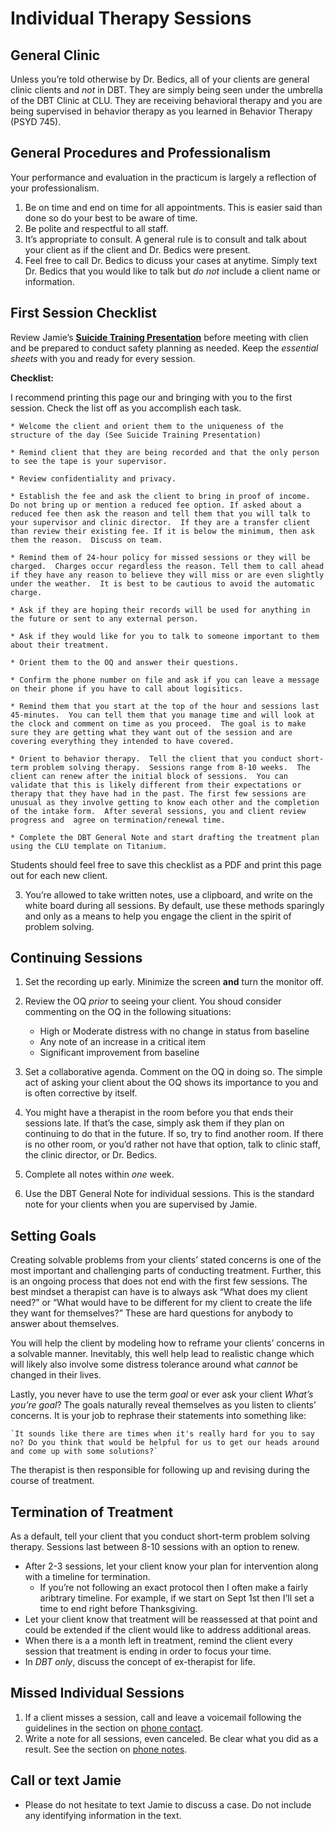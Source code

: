 # Individual Therapy Sessions

## General Clinic

Unless you're told otherwise by Dr. Bedics, all of your clients are general clinic clients and _not_ in DBT.  They are simply being seen under the umbrella of the DBT Clinic at CLU.  They are receiving behavioral therapy and you are being supervised in behavior therapy as you learned in Behavior Therapy (PSYD 745).

## General Procedures and Professionalism

Your performance and evaluation in the practicum is largely a reflection of your professionalism. 

1. Be on time and end on time for all appointments.  This is easier said than done so do your best to be aware of time.
2. Be polite and respectful to all staff.
3. It's appropriate to consult.  A general rule is to consult and talk about your client as if the client and Dr. Bedics were present.
4. Feel free to call Dr. Bedics to dicuss your cases at anytime.  Simply text Dr. Bedics that you would like to talk but _do not_ include a client name or information.

## First Session Checklist

Review Jamie's **[Suicide Training Presentation](https://speakerdeck.com/jdbedics/clu-2018-community-counseling-safety-training)** before meeting with clien and be prepared to conduct safety planning as needed. Keep the *essential sheets* with you and ready for every session.
   

**Checklist:**

I recommend printing this page our and bringing with you to the first session.  Check the list off as you accomplish each task.

    * Welcome the client and orient them to the uniqueness of the structure of the day (See Suicide Training Presentation)
    
    * Remind client that they are being recorded and that the only person to see the tape is your supervisor.
    
    * Review confidentiality and privacy.  
    
    * Establish the fee and ask the client to bring in proof of income.  Do not bring up or mention a reduced fee option. If asked about a reduced fee then ask the reason and tell them that you will talk to your supervisor and clinic director.  If they are a transfer client than review their existing fee. If it is below the minimum, then ask them the reason.  Discuss on team.    

    * Remind them of 24-hour policy for missed sessions or they will be charged.  Charges occur regardless the reason. Tell them to call ahead if they have any reason to believe they will miss or are even slightly under the weather.  It is best to be cautious to avoid the automatic charge. 

    * Ask if they are hoping their records will be used for anything in the future or sent to any external person.

    * Ask if they would like for you to talk to someone important to them about their treatment.

    * Orient them to the OQ and answer their questions.

    * Confirm the phone number on file and ask if you can leave a message on their phone if you have to call about logisitics.

    * Remind them that you start at the top of the hour and sessions last 45-minutes.  You can tell them that you manage time and will look at the clock and comment on time as you proceed.  The goal is to make sure they are getting what they want out of the session and are covering everything they intended to have covered.

    * Orient to behavior therapy.  Tell the client that you conduct short-term problem solving therapy.  Sessions range from 8-10 weeks.  The client can renew after the initial block of sessions.  You can validate that this is likely different from their expectations or therapy that they have had in the past. The first few sessions are unusual as they involve getting to know each other and the completion of the intake form.  After several sessions, you and client review progress and  agree on termination/renewal time.

    * Complete the DBT General Note and start drafting the treatment plan using the CLU template on Titanium.

Students should feel free to save this checklist as a PDF and print this page out for each new client. 

3. You're allowed to take written notes, use a clipboard, and write on the white board during all sessions. By default, use these methods sparingly and only as a means to help you engage the client in the spirit of problem solving. 

## Continuing Sessions

1. Set the recording up early. Minimize the screen **and** turn the monitor off.
2. Review the OQ _prior_ to seeing your client. You shoud consider commenting on the OQ in the following situations:
    * High or Moderate distress with no change in status from baseline
    * Any note of an increase in a critical item 
    * Significant improvement from baseline
3.  Set a collaborative agenda. Comment on the OQ in doing so. The simple act of asking your client about the OQ shows its importance to you and is often corrective by itself.

4. You might have a therapist in the room before you that ends their sessions late. If that's the case, simply ask them if they plan on continuing to do that in the future.  If so, try to find another room.  If there is no other room, or you'd rather not have that option, talk to clinic staff, the clinic director, or Dr. Bedics.
5. Complete all notes within *one* week. 
6. Use the DBT General Note for individual sessions.  This is the standard note for your clients when you are supervised by Jamie. 

## Setting Goals

Creating solvable problems from your clients' stated concerns is one of the most important and challenging parts of conducting treatment. Further, this is an ongoing process that does not end with the first few sessions.   The best mindset a therapist can have is to always ask "What does my client need?" or "What would have to be different for my client to create the life they want for themselves?"  These are hard questions for anybody to answer about themselves. 

You will help the client by modeling how to reframe your clients' concerns in a solvable manner. Inevitably, this well help lead to realistic change which will likely also involve some distress tolerance around what _cannot_ be changed in their lives.    

Lastly, you never have to use the term _goal_ or ever ask your client _What's you're goal_?  The goals naturally reveal themselves as you listen to clients' concerns. It is your job to rephrase their statements into something like:

    `It sounds like there are times when it's really hard for you to say no? Do you think that would be helpful for us to get our heads around and come up with some solutions?`

The therapist is then responsible for following up and revising during the course of treatment. 

## Termination of Treatment

As a default, tell your client that you conduct short-term problem solving therapy.  Sessions last between 8-10 sessions with an option to renew.

* After 2-3 sessions, let your client know your plan for intervention along with a timeline for termination.
    * If you're not following an exact protocol then I often make a fairly aribtrary timeline.  For example, if we start on Sept 1st then I'll set a time to end right before Thanksgiving.  
* Let your client know that treatment will be reassessed at that point and could be extended if the client would like to address additional areas.
* When there is a a month left in treatment, remind the client every session that treatment is ending in order to focus your time. 
* In _DBT only_, discuss the concept of ex-therapist for life. 

## Missed Individual Sessions

1. If a client misses a session, call and leave a voicemail following the guidelines in the section on [phone contact](phone-contact-with-clients.html).
2. Write a note for all sessions, even canceled.  Be clear what you did as a result. See the section on [phone notes](phone-contact-with-clients.html).
  

## Call or text Jamie

* Please do not hesitate to text Jamie to discuss a case.  Do not include any identifying information in the text.